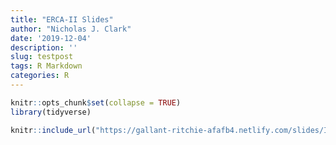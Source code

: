 ```yaml
---
title: "ERCA-II Slides"
author: "Nicholas J. Clark"
date: '2019-12-04'
description: ''
slug: testpost
tags: R Markdown
categories: R
---
```



```r
knitr::opts_chunk$set(collapse = TRUE)
library(tidyverse)
```

```r
knitr::include_url("https://gallant-ritchie-afafb4.netlify.com/slides/IPR.html")
```
